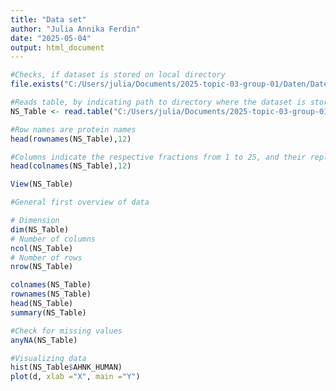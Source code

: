 ```yaml
---
title: "Data set"
author: "Julia Annika Ferdin"
date: "2025-05-04"
output: html_document
---
```

```r
#Checks, if dataset is stored on local directory
file.exists("C:/Users/julia/Documents/2025-topic-03-group-01/Daten/Daten.csv")
```
```r
#Reads table, by indicating path to directory where the dataset is stored, and stores it to variable NS_Table (NS for Non-synchronizied)
NS_Table <- read.table("C:/Users/julia/Documents/2025-topic-03-group-01/Daten/Daten.csv", header=TRUE, row.names=1, sep = ";")
```

```r
#Row names are protein names
head(rownames(NS_Table),12)

#Columns indicate the respective fractions from 1 to 25, and their replicated
head(colnames(NS_Table),12)
```

```r
View(NS_Table)
```


```r
#General first overview of data

# Dimension
dim(NS_Table)
# Number of columns
ncol(NS_Table)
# Number of rows
nrow(NS_Table)

colnames(NS_Table)
rownames(NS_Table)
head(NS_Table)
summary(NS_Table)
```

```r
#Check for missing values
anyNA(NS_Table)
```

```r
#Visualizing data
hist(NS_Table$AHNK_HUMAN)
plot(d, xlab ="X", main ="Y")
```
